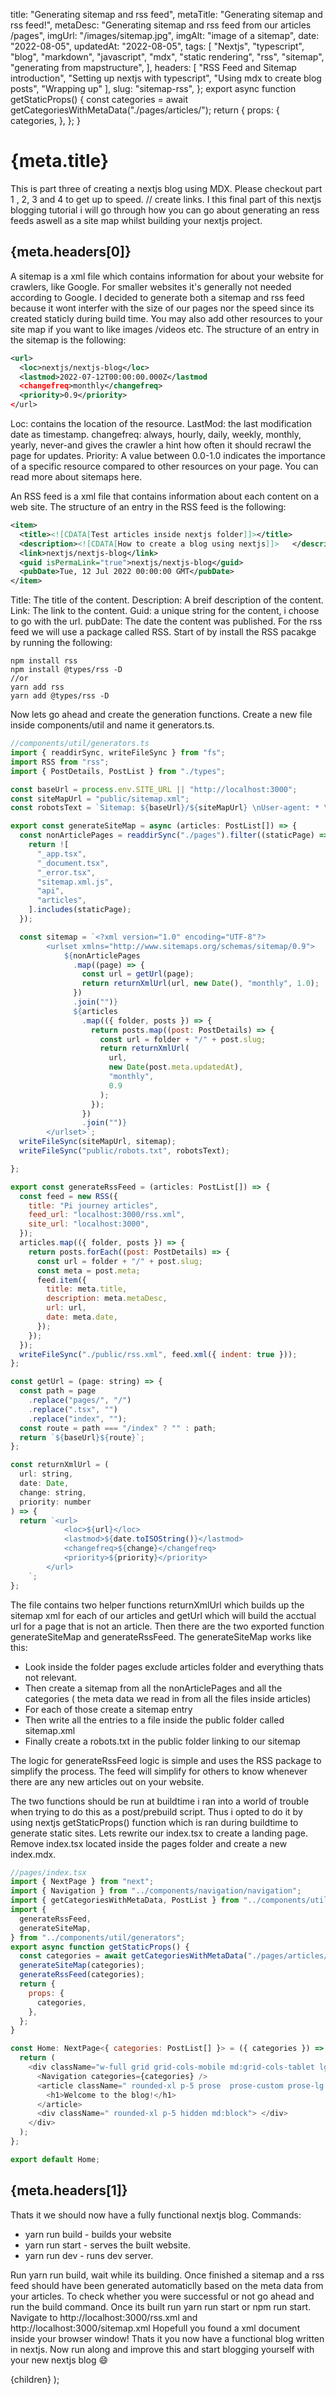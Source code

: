 
  title: "Generating sitemap and rss feed",
  metaTitle: "Generating sitemap and rss feed!",
  metaDesc: "Generating sitemap and rss feed from our articles /pages",
  imgUrl: "/images/sitemap.jpg",
  imgAlt: "image of a sitemap",
  date: "2022-08-05",
  updatedAt: "2022-08-05",
  tags: [
    "Nextjs",
    "typescript",
    "blog",
    "markdown",
    "javascript",
    "mdx",
    "static rendering",
    "rss",
    "sitemap",
    "generating from mapstructure",
  ],
  headers: [
    "RSS Feed and Sitemap introduction",
    "Setting up nextjs with typescript",
    "Using mdx to create blog posts",
    "Wrapping up"
  ],
  slug: "sitemap-rss",
};
export async function getStaticProps() {
  const categories = await getCategoriesWithMetaData("./pages/articles/");
  return {
    props: {
      categories,
    },
  };
}

# {meta.title}

This is part three of creating a nextjs blog using MDX.
Please checkout part <Link href="/articles/nextjs/nextjs-typescript"> 1 </Link>, <Link href="/articles/nextjs/article-layout">2</Link>, <Link href="/articles/nextjs/tableofcontent"> 3 </Link> and <Link href="/articles/nextjs/codeblock-readtime">4 </Link> to get up to speed. // create links.
I this final part of this nextjs blogging tutorial i will go through how you can go about generating an ress feeds aswell as a site map whilst building your nextjs project.

## {meta.headers[0]}

A sitemap is a xml file which contains information for about your website for crawlers, like Google. For smaller websites it's generally not needed according to Google.
I decided to generate both a sitemap and rss feed because it wont interfer with the size of our pages nor the speed since its created staticly during build time.
You may also add other resources to your site map if you want to like images /videos etc.
The structure of an entry in the sitemap is the following:

```xml
<url>
  <loc>nextjs/nextjs-blog</loc> 
  <lastmod>2022-07-12T00:00:00.000Z</lastmod
  <changefreq>monthly</changefreq>
  <priority>0.9</priority>
</url>
```
Loc: contains the location of the resource.
LastMod: the last modification date as timestamp.
changefreq: always, hourly, daily, weekly, monthly, yearly, never-and gives the crawler a hint how often it should recrawl the page for updates.
Priority: A value between 0.0-1.0 indicates the importance  of a specific resource compared to other resources on your page.
You can read more about sitemaps here.

An RSS feed is a xml file that contains information about each content on a web site. The structure of an entry in the RSS feed is the following:
```xml
<item>
  <title><![CDATA[Test articles inside nextjs folder]]></title>
  <description><![CDATA[How to create a blog using nextjs]]>   </description>
  <link>nextjs/nextjs-blog</link>
  <guid isPermaLink="true">nextjs/nextjs-blog</guid>
  <pubDate>Tue, 12 Jul 2022 00:00:00 GMT</pubDate>
</item>
```

Title: The title of the content.
Description: A breif description of the content.
Link: The link to the content.
Guid: a unique string for the content, i choose to go with the url.
pubDate: The date the content was published.
For the rss feed we will use a package called RSS. Start of by install the RSS pacakge by running the following:

```
npm install rss
npm install @types/rss -D
//or
yarn add rss
yarn add @types/rss -D
```

Now lets go ahead and create the generation functions.
Create a new file inside components/util and name it generators.ts.

```js
//components/util/generators.ts
import { readdirSync, writeFileSync } from "fs";
import RSS from "rss";
import { PostDetails, PostList } from "./types";

const baseUrl = process.env.SITE_URL || "http://localhost:3000";
const siteMapUrl = "public/sitemap.xml";
const robotsText = `Sitemap: ${baseUrl}/${siteMapUrl} \nUser-agent: * \nAllow: /* \nDisallow: /api/*`;

export const generateSiteMap = async (articles: PostList[]) => {
  const nonArticlePages = readdirSync("./pages").filter((staticPage) => {
    return ![
      "_app.tsx",
      "_document.tsx",
      "_error.tsx",
      "sitemap.xml.js",
      "api",
      "articles",
    ].includes(staticPage);
  });

  const sitemap = `<?xml version="1.0" encoding="UTF-8"?>
        <urlset xmlns="http://www.sitemaps.org/schemas/sitemap/0.9">
            ${nonArticlePages
              .map((page) => {
                const url = getUrl(page);
                return returnXmlUrl(url, new Date(), "monthly", 1.0);
              })
              .join("")}
              ${articles
                .map(({ folder, posts }) => {
                  return posts.map((post: PostDetails) => {
                    const url = folder + "/" + post.slug;
                    return returnXmlUrl(
                      url,
                      new Date(post.meta.updatedAt),
                      "monthly",
                      0.9
                    );
                  });
                })
                .join("")}
        </urlset>`;
  writeFileSync(siteMapUrl, sitemap);
  writeFileSync("public/robots.txt", robotsText);

};

export const generateRssFeed = (articles: PostList[]) => {
  const feed = new RSS({
    title: "Pi journey articles",
    feed_url: "localhost:3000/rss.xml",
    site_url: "localhost:3000",
  });
  articles.map(({ folder, posts }) => {
    return posts.forEach((post: PostDetails) => {
      const url = folder + "/" + post.slug;
      const meta = post.meta;
      feed.item({
        title: meta.title,
        description: meta.metaDesc,
        url: url,
        date: meta.date,
      });
    });
  });
  writeFileSync("./public/rss.xml", feed.xml({ indent: true }));
};

const getUrl = (page: string) => {
  const path = page
    .replace("pages/", "/")
    .replace(".tsx", "")
    .replace("index", "");
  const route = path === "/index" ? "" : path;
  return `${baseUrl}${route}`;
};

const returnXmlUrl = (
  url: string,
  date: Date,
  change: string,
  priority: number
) => {
  return `<url>
            <loc>${url}</loc>
            <lastmod>${date.toISOString()}</lastmod>
            <changefreq>${change}</changefreq>
            <priority>${priority}</priority>
        </url>
    `;
};
```

The file contains two helper functions returnXmlUrl which builds up the sitemap xml for each of our articles and getUrl which will build the acctual url for a page that is not an article.
Then there are the two exported function generateSiteMap and generateRssFeed.
The generateSiteMap works like this:

- Look inside the folder pages exclude articles folder and everything thats not relevant.
- Then create a sitemap from all the nonArticlePages and all the categories ( the meta data we read in from all the files inside articles)
- For each of those create a sitemap entry
- Then write all the entries to a file inside the public folder called sitemap.xml
- Finally create a robots.txt in the public folder linking to our sitemap

The logic for generateRssFeed logic is simple and uses the RSS package to simplify the process.
The feed will simplify for others to know whenever there are any new articles out on your website.

The two functions should be run at buildtime i ran into a world of trouble when trying to do this as a post/prebuild script.
Thus i opted to do it by using nextjs getStaticProps() function which is ran during buildtime to generate static sites.
Lets rewrite our index.tsx to create a landing page.
Remove index.tsx located inside the pages folder and create a new index.mdx.

```js
//pages/index.tsx
import { NextPage } from "next";
import { Navigation } from "../components/navigation/navigation";
import { getCategoriesWithMetaData, PostList } from "../components/util";
import {
  generateRssFeed,
  generateSiteMap,
} from "../components/util/generators";
export async function getStaticProps() {
  const categories = await getCategoriesWithMetaData("./pages/articles/");
  generateSiteMap(categories);
  generateRssFeed(categories);
  return {
    props: {
      categories,
    },
  };
}

const Home: NextPage<{ categories: PostList[] }> = ({ categories }) => {
  return (
    <div className="w-full grid grid-cols-mobile md:grid-cols-tablet lg:grid-cols-full gap-4 p-5 items-start">
      <Navigation categories={categories} />
      <article className=" rounded-xl p-5 prose  prose-custom prose-lg max-w-none">
        <h1>Welcome to the blog!</h1>
      </article>
      <div className=" rounded-xl p-5 hidden md:block"> </div>
    </div>
  );
};

export default Home;
```

## {meta.headers[1]}

Thats it we should now have a fully functional nextjs blog.
Commands:
- yarn run build - builds your website
- yarn run start - serves the built website.
- yarn run dev - runs dev server.

Run yarn run build, wait while its building. Once finished a sitemap and a rss feed should have been generated automaticlly based on the meta data from your articles.
To check whether you were successful or not go ahead and run the build command.
Once its built run yarn run start or npm run start.
Navigate to http://localhost:3000/rss.xml and http://localhost:3000/sitemap.xml
Hopefull you found a xml document inside your browser window!
Thats it you now have a functional blog written in nextjs.
Now run along and improve this and start blogging yourself with your new nextjs blog 😄

  <ArticleLayout meta={meta} categories={categories}>
    {children}
  </ArticleLayout>
);
